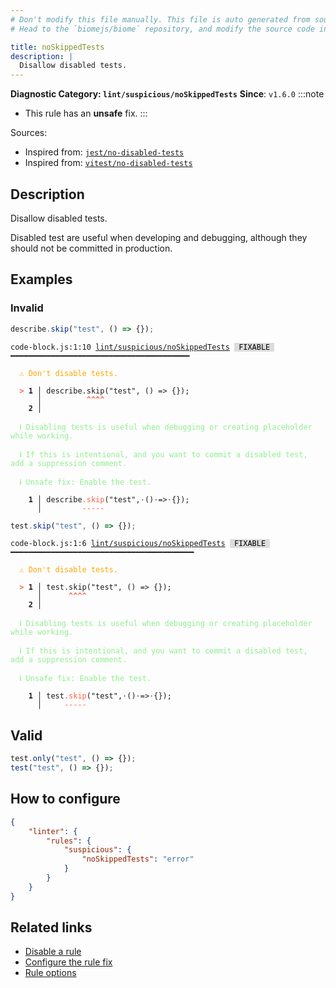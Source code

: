 ```yaml
---
# Don't modify this file manually. This file is auto generated from source, and you will lose your changes next time the website is built.
# Head to the `biomejs/biome` repository, and modify the source code in there.

title: noSkippedTests
description: |
  Disallow disabled tests.
---
```


**Diagnostic Category: `lint/suspicious/noSkippedTests`**
<Tabs>
<TabItem label="JavaScript (and super languages)" icon="seti:javascript">
**Since**: `v1.6.0`
:::note
- This rule has an **unsafe** fix.
:::

Sources:
- Inspired from: <a href="https://github.com/jest-community/eslint-plugin-jest/blob/main/docs/rules/no-disabled-tests.md" target="_blank"><code>jest/no-disabled-tests</code></a>
- Inspired from: <a href="https://github.com/vitest-dev/eslint-plugin-vitest/blob/main/docs/rules/no-disabled-tests.md" target="_blank"><code>vitest/no-disabled-tests</code></a>

## Description
Disallow disabled tests.

Disabled test are useful when developing and debugging, although they should not be committed in production.

## Examples

### Invalid

```js
describe.skip("test", () => {});
```

<pre class="language-text"><code class="language-text">code-block.js:1:10 <a href="https://biomejs.dev/linter/rules/no-skipped-tests">lint/suspicious/noSkippedTests</a> <span style="color: #000; background-color: #ddd;"> FIXABLE </span> ━━━━━━━━━━━━━━━━━━━━━━━━━━━━━━━━━━━━━━━━<br /><br />  <strong><span style="color: Orange;">⚠</span></strong> <span style="color: Orange;">Don't disable tests.</span><br />  <br />  <strong><span style="color: Tomato;">&gt;</span></strong> <strong>1 │ </strong>describe.skip(&quot;test&quot;, () =&gt; &#123;&#125;);<br />   <strong>   │ </strong>         <strong><span style="color: Tomato;">^</span></strong><strong><span style="color: Tomato;">^</span></strong><strong><span style="color: Tomato;">^</span></strong><strong><span style="color: Tomato;">^</span></strong><br />    <strong>2 │ </strong><br />  <br />  <strong><span style="color: lightgreen;">ℹ</span></strong> <span style="color: lightgreen;">Disabling tests is useful when debugging or creating placeholder while working.</span><br />  <br />  <strong><span style="color: lightgreen;">ℹ</span></strong> <span style="color: lightgreen;">If this is intentional, and you want to commit a disabled test, add a suppression comment.</span><br />  <br />  <strong><span style="color: lightgreen;">ℹ</span></strong> <span style="color: lightgreen;">Unsafe fix</span><span style="color: lightgreen;">: </span><span style="color: lightgreen;">Enable the test.</span><br />  <br />  <strong>  1 │ </strong>describe<span style="color: Tomato;">.</span><span style="color: Tomato;">s</span><span style="color: Tomato;">k</span><span style="color: Tomato;">i</span><span style="color: Tomato;">p</span>(&quot;test&quot;,<span style="opacity: 0.8;">·</span>()<span style="opacity: 0.8;">·</span>=&gt;<span style="opacity: 0.8;">·</span>&#123;&#125;);<br />  <strong>    │ </strong>        <span style="color: Tomato;">-</span><span style="color: Tomato;">-</span><span style="color: Tomato;">-</span><span style="color: Tomato;">-</span><span style="color: Tomato;">-</span>                   <br /></code></pre>

```js
test.skip("test", () => {});
```

<pre class="language-text"><code class="language-text">code-block.js:1:6 <a href="https://biomejs.dev/linter/rules/no-skipped-tests">lint/suspicious/noSkippedTests</a> <span style="color: #000; background-color: #ddd;"> FIXABLE </span> ━━━━━━━━━━━━━━━━━━━━━━━━━━━━━━━━━━━━━━━━━<br /><br />  <strong><span style="color: Orange;">⚠</span></strong> <span style="color: Orange;">Don't disable tests.</span><br />  <br />  <strong><span style="color: Tomato;">&gt;</span></strong> <strong>1 │ </strong>test.skip(&quot;test&quot;, () =&gt; &#123;&#125;);<br />   <strong>   │ </strong>     <strong><span style="color: Tomato;">^</span></strong><strong><span style="color: Tomato;">^</span></strong><strong><span style="color: Tomato;">^</span></strong><strong><span style="color: Tomato;">^</span></strong><br />    <strong>2 │ </strong><br />  <br />  <strong><span style="color: lightgreen;">ℹ</span></strong> <span style="color: lightgreen;">Disabling tests is useful when debugging or creating placeholder while working.</span><br />  <br />  <strong><span style="color: lightgreen;">ℹ</span></strong> <span style="color: lightgreen;">If this is intentional, and you want to commit a disabled test, add a suppression comment.</span><br />  <br />  <strong><span style="color: lightgreen;">ℹ</span></strong> <span style="color: lightgreen;">Unsafe fix</span><span style="color: lightgreen;">: </span><span style="color: lightgreen;">Enable the test.</span><br />  <br />  <strong>  1 │ </strong>test<span style="color: Tomato;">.</span><span style="color: Tomato;">s</span><span style="color: Tomato;">k</span><span style="color: Tomato;">i</span><span style="color: Tomato;">p</span>(&quot;test&quot;,<span style="opacity: 0.8;">·</span>()<span style="opacity: 0.8;">·</span>=&gt;<span style="opacity: 0.8;">·</span>&#123;&#125;);<br />  <strong>    │ </strong>    <span style="color: Tomato;">-</span><span style="color: Tomato;">-</span><span style="color: Tomato;">-</span><span style="color: Tomato;">-</span><span style="color: Tomato;">-</span>                   <br /></code></pre>

## Valid

```js
test.only("test", () => {});
test("test", () => {});
```

## How to configure
```json title="biome.json"
{
	"linter": {
		"rules": {
			"suspicious": {
				"noSkippedTests": "error"
			}
		}
	}
}

```
## Related links

- [Disable a rule](/linter/#disable-a-rule)
- [Configure the rule fix](/linter#configure-the-rule-fix)
- [Rule options](/linter/#rule-options)

</TabItem>
</Tabs>
